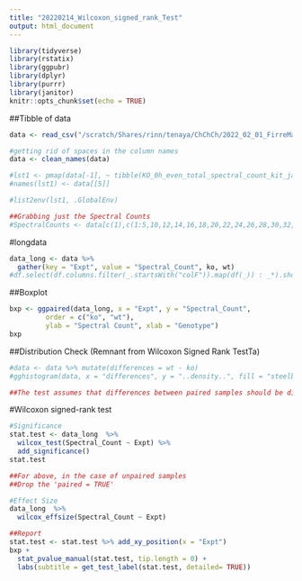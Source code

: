 ```yaml
---
title: "20220214_Wilcoxon_signed_rank_Test"
output: html_document
---
```


```r
library(tidyverse)
library(rstatix)
library(ggpubr)
library(dplyr)
library(purrr)
library(janitor)
knitr::opts_chunk$set(echo = TRUE)
```

##Tibble of data
```r
data <- read_csv("/scratch/Shares/rinn/tenaya/ChChCh/2022_02_01_FirreMassSpecData_Analysis/20220215_Willcoxon_test2_eef1a1.csv", show_col_types = FALSE)

#getting rid of spaces in the column names
data <- clean_names(data)

#lst1 <- pmap(data[-1], ~ tibble(KO_0h_even_total_spectral_count_kit_jan2022tv = data$gene_kit_jan2022tv))
#names(lst1) <- data[[5]]

#list2env(lst1, .GlobalEnv)

##Grabbing just the Spectral Counts
#SpectralCounts <- data[c(1),c(1:5,10,12,14,16,18,20,22,24,26,28,30,32,34,36,38,40,42,44,46,48,50,52,54,56)]

```

#longdata
```r
data_long <- data %>%
  gather(key = "Expt", value = "Spectral_Count", ko, wt)
#df.select(df.columns.filter(_.startsWith("colF")).map(df(_)) : _*).show
```


##Boxplot
```r

bxp <- ggpaired(data_long, x = "Expt", y = "Spectral_Count", 
         order = c("ko", "wt"),
         ylab = "Spectral Count", xlab = "Genotype")
bxp
```

##Distribution Check (Remnant from Wilcoxon Signed Rank TestTa)
```r
#data <- data %>% mutate(differences = wt - ko)
#gghistogram(data, x = "differences", y = "..density..", fill = "steelblue",bins = 15, add_density = TRUE)

##The test assumes that differences between paired samples should be distributed symmetrically around the median.
```

#Wilcoxon signed-rank test
```r
#Significance
stat.test <- data_long  %>%
  wilcox_test(Spectral_Count ~ Expt) %>%
  add_significance()
stat.test

##For above, in the case of unpaired samples
##Drop the 'paired = TRUE'

#Effect Size
data_long  %>%
  wilcox_effsize(Spectral_Count ~ Expt)

##Report
stat.test <- stat.test %>% add_xy_position(x = "Expt")
bxp + 
  stat_pvalue_manual(stat.test, tip.length = 0) +
  labs(subtitle = get_test_label(stat.test, detailed= TRUE))
```

